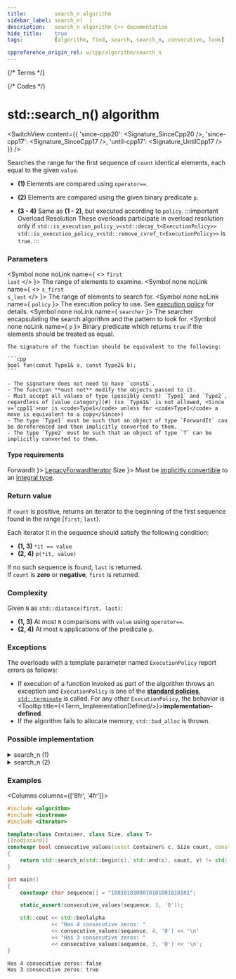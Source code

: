 ```yaml
---
title:         search_n algorithm
sidebar_label: search_n(  )
description:   search_n algorithm C++ documentation
hide_title:    true
tags:          [algorithm, find, search, search_n, consecutive, look]

cppreference_origin_rel: w/cpp/algorithm/search_n
---
```



{/* Terms */}


{/* Codes */}


# std::search_n() algorithm

<SwitchView content={{
  'since-cpp20': <Signature_SinceCpp20 />,
  'since-cpp17': <Signature_SinceCpp17 />,
  'until-cpp17': <Signature_UntilCpp17 />
}} />

Searches the range for the first sequence of `count` identical elements, each equal to the given `value`.

- **(1)** Elements are compared using `operator==`.

- **(2)** Elements are compared using the given binary predicate `p`.

- **(3 - 4)** Same as **(1 - 2)**, but executed according to `policy`.
  :::important Overload Resolution
  These overloads participate in overload resolution only if
  <Until v='cpp20'> <code>std::is_execution_policy_v&lt;std::decay_t&lt;ExecutionPolicy&gt;&gt;</code> </Until> <Since v='cpp20'> <code>std::is_execution_policy_v&lt;std::remove_cvref_t&lt;ExecutionPolicy&gt;&gt;</code> </Since> is <code>true</code>.
  :::


### Parameters

<SymbolTable>

  <Symbol none noLink name={ <> <code>first</code> <br/> <code>last</code> </> }>
    The range of elements to examine.
  </Symbol>
  <Symbol none noLink name={ <> <code>s_first</code> <br/> <code>s_last</code> </> }>
    The range of elements to search for.
  </Symbol>
  <Symbol none noLink name={ <code>policy</code> }>
    The execution policy to use. See <a href="#">execution policy</a> for details.
  </Symbol>
  <Symbol none noLink name={ <code>searcher</code> }>
    The searcher encapsulating the search algorithm and the pattern to look for.
  </Symbol>
  <Symbol none noLink name={ <code>p</code> }>
    Binary predicate which returns `true` if the elements should be treated as equal.

    The signature of the function should be equivalent to the following:

    ```cpp
    bool fun(const Type1& a, const Type2& b);
    ```

    - The signature does not need to have `const&`.
    - The function **must not** modify the objects passed to it.
    - Must accept all values of type (possibly const) `Type1` and `Type2`, regardless of [value category](#) (so `Type1&` is not allowed, <Since v='cpp11'>nor is <code>Type1</code> unless for <code>Type1</code> a move is equivalent to a copy</Since>)
    - The type `Type1` must be such that an object of type `ForwardIt` can be dereferenced and then implicitly converted to them.
    - The type `Type2` must be such that an object of type `T` can be implicitly converted to them.
  </Symbol>
</SymbolTable>

#### Type requirements

<SymbolTable>
  <Symbol none noLink name={ <code>ForwardIt</code> }>
    <a href="/docs/named_req/LegacyForwardIterator">LegacyForwardIterator</a>
  </Symbol>
  <Symbol none noLink name={ <code>Size</code> }>
    Must be <a href="#">implicitly convertible</a> to an <a href="#">integral type</a>.
  </Symbol>
</SymbolTable>

### Return value

If `count` is positive, returns an iterator to the beginning of the first sequence found in the range [`first`; `last`).  

Each iterator it in the sequence should satisfy the following condition:
- **(1, 3)** `*it == value`
- **(2, 4)** `p(*it, value)`

If no such sequence is found, `last` is returned.  
If `count` is **zero** or **negative**, `first` is returned.

### Complexity

Given `N` as `std::distance(first, last)`:

- **(1, 3)** At most `N` comparisons with `value` using `operator==`.
- **(2, 4)** At most `N` applications of the predicate `p`.

### Exceptions

The overloads with a template parameter named `ExecutionPolicy` report errors as follows:
- If execution of a function invoked as part of the algorithm throws an exception and `ExecutionPolicy` is one of the [**standard policies**](#), [`std::terminate`](#) is called.
	For any other `ExecutionPolicy`, the behavior is <Tooltip title={<Term_ImplementationDefined/>}>**implementation-defined**</Tooltip>.
- If the algorithm fails to allocate memory, `std::bad_alloc` is thrown.

### Possible implementation

<details>
<summary>search_n (1)</summary>

```cpp
template<class ForwardIt, class Size, class T>
ForwardIt search_n(ForwardIt first, ForwardIt last, Size count, const T& value)
{
    if (count <= 0)
        return first;

    for (; first != last; ++first)
    {
        if (!(*first == value))
            continue;

        ForwardIt candidate = first;

        for (Size cur_count = 1; true; ++cur_count)
        {
            if (cur_count >= count)
                return candidate; // success

            ++first;
            if (first == last)
                return last; // exhausted the list

            if (!(*first == value))
                break; // too few in a row
        }
    }
    return last;
}
```

</details>

<details>
<summary>search_n (2)</summary>

```cpp
template<class ForwardIt, class Size, class T, class BinaryPredicate>
ForwardIt search_n(ForwardIt first, ForwardIt last, Size count, const T& value,
                   BinaryPredicate p)
{
    if (count <= 0)
        return first;

    for (; first != last; ++first)
    {
        if (!p(*first, value))
            continue;

        ForwardIt candidate = first;

        for (Size cur_count = 1; true; ++cur_count)
        {
            if (cur_count >= count)
                return candidate; // success

            ++first;
            if (first == last)
                return last; // exhausted the list

            if (!p(*first, value))
                break; // too few in a row
        }
    }
    return last;
}
```

</details>

### Examples

<Columns columns={['8fr', '4fr']}>
<div>

```cpp title='Main.cpp' showLineNumbers
#include <algorithm>
#include <iostream>
#include <iterator>

template<class Container, class Size, class T>
[[nodiscard]]
constexpr bool consecutive_values(const Container& c, Size count, const T& v)
{
    return std::search_n(std::begin(c), std::end(c), count, v) != std::end(c);
}

int main()
{
    constexpr char sequence[] = "1001010100010101001010101";

    static_assert(consecutive_values(sequence, 3, '0'));

    std::cout << std::boolalpha
              << "Has 4 consecutive zeros: "
              << consecutive_values(sequence, 4, '0') << '\n'
              << "Has 3 consecutive zeros: "
              << consecutive_values(sequence, 3, '0') << '\n';
}
```

</div>
<div>

```plaintext title="Output"
Has 4 consecutive zeros: false
Has 3 consecutive zeros: true
```

</div>
</Columns>
